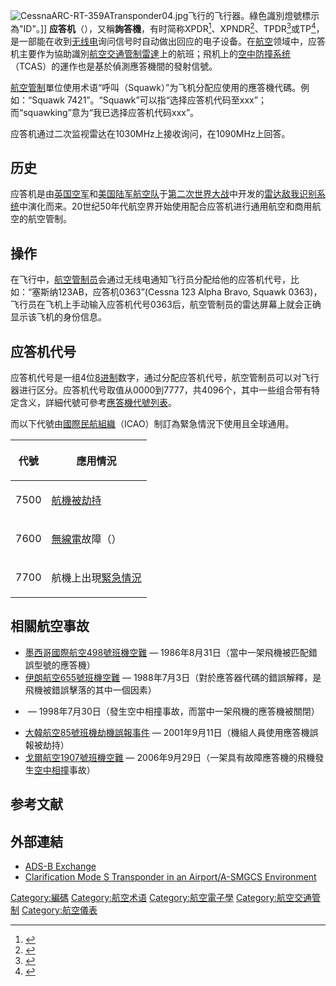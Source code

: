 [[File:CessnaARC-RT-359ATransponder04.jpg|thumb]]飞行的飞行器。綠色識別燈號標示為"ID"。]]
'''应答机'''（{{lang-en|Transponder}}），又稱'''詢答機'''，有时简称XPDR<ref name="FreeDict1">{{cite web|url = http://acronyms.thefreedictionary.com/XPDR|title = XPDR|accessdate = 2008-12-24|last = Farlex, Inc|authorlink = |year = 2008|archive-date = 2012-07-12|archive-url = https://archive.is/20120712224937/http://acronyms.thefreedictionary.com/XPDR|dead-url = no}}</ref>、XPNDR<ref name="FreeDict2">{{cite web|url = http://acronyms.thefreedictionary.com/XPNDR|title = XPNDR|accessdate = 2008-12-24|last = Farlex, Inc|authorlink = |year = 2008|archive-date = 2012-07-07|archive-url = https://archive.is/20120707004208/http://acronyms.thefreedictionary.com/XPNDR|dead-url = no}}</ref>、TPDR<ref name="FreeDict3">{{cite web|url = http://acronyms.thefreedictionary.com/TPDR|title = TPDR|accessdate = 2008-12-24|last = Farlex, Inc|authorlink = |year = 2008|archive-date = 2011-06-17|archive-url = https://web.archive.org/web/20110617062141/http://acronyms.thefreedictionary.com/TPDR|dead-url = no}}</ref>或TP<ref name="FreeDict4">{{cite web|url = http://acronyms.thefreedictionary.com/TP|title = TP|accessdate = 2008-12-24|last = Farlex, Inc|authorlink = |year = 2008|archive-date = 2009-10-01|archive-url = https://web.archive.org/web/20091001035500/http://acronyms.thefreedictionary.com/TP|dead-url = no}}</ref>，是一部能在收到[[无线电|无线电]]询问信号时自动做出回应的电子设备。在[[航空|航空]]领域中，应答机主要作为協助識別[[航空交通管制|航空交通管制]][[雷達|雷達]]上的航班；飛机上的[[TCAS|空中防撞系统]]（TCAS）的運作也是基於偵測應答機間的發射信號。

[[航空管制|航空管制]]單位使用术语“呼叫（Squawk）”为飞机分配应使用的應答機代碼。例如：“Squawk 7421”。“Squawk”可以指“选择应答机代码至xxx”；而“squawking”意为“我已选择应答机代码xxx”。

应答机通过二次监视雷达在1030MHz上接收询问，在1090MHz上回答。

==历史==
应答机是由[[英国空军|英国空军]]和[[美國陸軍航空軍|美国陆军航空队]]于[[第二次世界大战|第二次世界大战]]中开发的[[雷达|雷达]][[敌我识别系统|敌我识别系统]]中演化而来。20世纪50年代航空界开始使用{{tsl|en|Secondary_surveillance_radar|二次雷达}}配合应答机进行通用航空和商用航空的航空管制。

==操作==
在飞行中，[[航空管制员|航空管制员]]会通过无线电通知飞行员分配给他的应答机代号，比如：“塞斯纳123AB，应答机0363”(Cessna 123 Alpha Bravo, Squawk 0363)，飞行员在飞机上手动输入应答机代号0363后，航空管制员的雷达屏幕上就会正确显示该飞机的身份信息。

==应答机代号==
应答机代号是一组4位[[8进制|8进制]]数字，通过分配应答机代号，航空管制员可以对飞行器进行区分。应答机代号取值从0000到7777，共4096个，其中一些组合带有特定含义，詳細代號可參考[[紧急代码列表|應答機代號列表]]。

而以下代號由[[國際民航組織|國際民航組織]]（ICAO）制訂為緊急情況下使用且全球通用。
{| class="wikitable"
|-
! 代號 !! 應用情況
|-
| 7500 || [[劫機|航機被劫持]]
|-
| 7600 || [[無線電|無線電]]故障（{{Link-en|通訊中斷|NORDO}}）
|-
| 7700 || 航機上出現[[緊急情況|緊急情況]]
|}

==相關航空事故==
*[[墨西哥國際航空498號班機空難|墨西哥國際航空498號班機空難]] — 1986年8月31日（當中一架飛機被匹配錯誤型號的應答機）
*[[伊朗航空655號班機空難|伊朗航空655號班機空難]] — 1988年7月3日（對於應答器代碼的錯誤解釋，是飛機被錯誤擊落的其中一個因素）
*{{link-en|普羅透斯航空706號班機空難|Proteus Airlines Flight 706}} — 1998年7月30日（發生空中相撞事故，而當中一架飛機的應答機被關閉）
*[[大韓航空85號班機劫機誤報事件|大韓航空85號班機劫機誤報事件]] — 2001年9月11日（機組人員使用應答機誤報被劫持）
*[[戈爾航空1907號班機空難|戈爾航空1907號班機空難]] — 2006年9月29日（一架具有故障應答機的飛機發生[[空中相撞|空中相撞]]事故）

== 参考文献 ==
{{Reflist}}

==外部連結==
*[https://tar1090.adsbexchange.com/ ADS-B Exchange] {{Wayback|url=https://tar1090.adsbexchange.com/ |date=20200513225400 }}
* [https://www.eurocontrol.int/sites/default/files/content/documents/nm/airports/a-smgcs-mode-s-transponder-in-an-airport-environment-v1-1-20050503.pdf Clarification Mode S Transponder in an Airport/A-SMGCS Environment] {{Wayback|url=https://www.eurocontrol.int/sites/default/files/content/documents/nm/airports/a-smgcs-mode-s-transponder-in-an-airport-environment-v1-1-20050503.pdf |date=20160304212442 }}

{{航空器部件}}

[[Category:編碼|Category:編碼]]
[[Category:航空术语|Category:航空术语]]
[[Category:航空電子學|Category:航空電子學]]
[[Category:航空交通管制|Category:航空交通管制]]
[[Category:航空儀表|Category:航空儀表]]